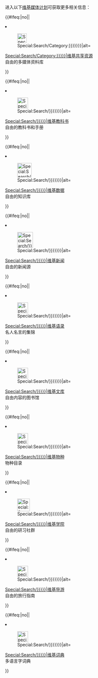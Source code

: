 <templatestyles src="Wikipedia's sister projects/styles.css" />

进入以下[[维基媒体计划]]可获取更多相关信息：

<div class="plainlist">
<ul id="sister-projects-list">

{{#ifeq:{{{commons}}}|no||
<li>
<div>[[File:Commons-logo.svg|31px|center|link={{fullurl:Commons:{{{commons|Special:Search/Category:{{{page|{{PAGENAME}}}}}}}}}}|alt=]]</div>
<div><span>[[Commons:{{{commons|Special:Search/Category:{{{page|{{PAGENAME}}}}}}}}|维基共享资源]]</span><br/>自由的多媒体资料库</div>
</li>
}}

{{#ifeq:{{{b}}}|no||
<li>
<div>[[File:Wikibooks-logo.svg|35px|center|link={{fullurl:Wikibooks:{{{b|Special:Search/{{{page|{{PAGENAME}}}}}}}}}}|alt=]]
</div>
<div><span>[[Wikibooks:zh:{{{b|Special:Search/{{{page|{{PAGENAME}}}}}}}}|维基教科书]]</span><br/>自由的教科书和手册</div>
</li>
}}

{{#ifeq:{{{data}}}|no||
<li>
<div>[[File:Wikidata-logo.svg|47px|center|link={{fullurl:Wikidata:{{{data|Special:Search/{{{page|{{PAGENAME}}}}}}}}}}|alt=]]
</div>
<div><span>[[Wikidata:{{{data|Special:Search/{{{page|{{PAGENAME}}}}}}}}|维基数据]]</span><br/>自由的知识库</div>
</li>
}}

{{#ifeq:{{{n}}}|no||
<li>
<div>[[File:Wikinews-logo.svg|51px|center|link={{fullurl:Wikinews:{{{n|Special:Search/{{{page|{{PAGENAME}}}}}}}}}}|alt=]]</div>
<div><span>[[Wikinews:zh:{{{n|Special:Search/{{{page|{{PAGENAME}}}}}}}}|维基新闻]]</span><br/>自由的新闻源</div>
</li>
}}

{{#ifeq:{{{q}}}|no||
<li>
<div>[[File:Wikiquote-logo.svg|35px|center|link={{fullurl:Wikiquote:{{{q|Special:Search/{{{page|{{PAGENAME}}}}}}}}}}|alt=]]</div>
<div><span>[[Wikiquote:zh:{{{q|Special:Search/{{{page|{{PAGENAME}}}}}}}}|维基语录]]</span><br/>名人名言的集锦</div>
</li>
}}

{{#ifeq:{{{s}}}|no||
<li>
<div>[[File:Wikisource-logo.svg|35px|center|link={{fullurl:Wikisource:{{{s|Special:Search/{{{page|{{PAGENAME}}}}}}}}}}|alt=]]</div>
<div><span>[[Wikisource:zh:{{{s|Special:Search/{{{page|{{PAGENAME}}}}}}}}|维基文库]]</span><br/>自由内容的图书馆</div>
</li>
}}

{{#ifeq:{{{species}}}|no||
<li>
<div>[[File:Wikispecies-logo.svg|35px|center|link={{fullurl:Wikispecies:{{{species|Special:Search/{{{page|{{PAGENAME}}}}}}}}}}|alt=]]</div>
<div><span>[[Wikispecies:{{{species|Special:Search/{{{page|{{PAGENAME}}}}}}}}|维基物种]]</span><br/>物种目录</div>
</li>
}}

{{#ifeq:{{{v}}}|no||
<li>
<div>[[File:Wikiversity logo 2017.svg|41px|center|link={{fullurl:Wikiversity:{{{v|Special:Search/{{{page|{{PAGENAME}}}}}}}}}}|alt=]]</div>
<div><span>[[Wikiversity:zh:{{{v|Special:Search/{{{page|{{PAGENAME}}}}}}}}|维基学院]]</span><br/>自由的研习社群</div>
</li>
}}

{{#ifeq:{{{voy}}}|no||
<li>
<div>[[File:Wikivoyage-Logo-v3-icon.svg|35px|center|link={{fullurl:Wikivoyage:{{{voy|Special:Search/{{{page|{{PAGENAME}}}}}}}}}}|alt=]]</div>
<div><span>[[Wikivoyage:zh:{{{voy|Special:Search/{{{page|{{PAGENAME}}}}}}}}|维基导游]]</span><br/>自由的旅行指南</div>
</li>
}}

{{#ifeq:{{{wikt}}}|no||
<li>
<div>[[File:Wiktionary-logo-v2.svg|35px|center|link={{fullurl:Wiktionary:{{{wikt|Special:Search/{{{page|{{PAGENAME}}}}}}}}}}|alt=]]
</div>
<div><span>[[Wiktionary:zh:{{{wikt|Special:Search/{{{page|{{PAGENAME}}}}}}}}|维基词典]]</span><br/>多语言字词典</div>
</li>
}}

</ul>
</div><noinclude>
{{Documentation}}
<!-- PLEASE ADD THIS TEMPLATE'S CATEGORIES AND INTERWIKIS TO THE /doc SUBPAGE, THANKS -->
</noinclude>